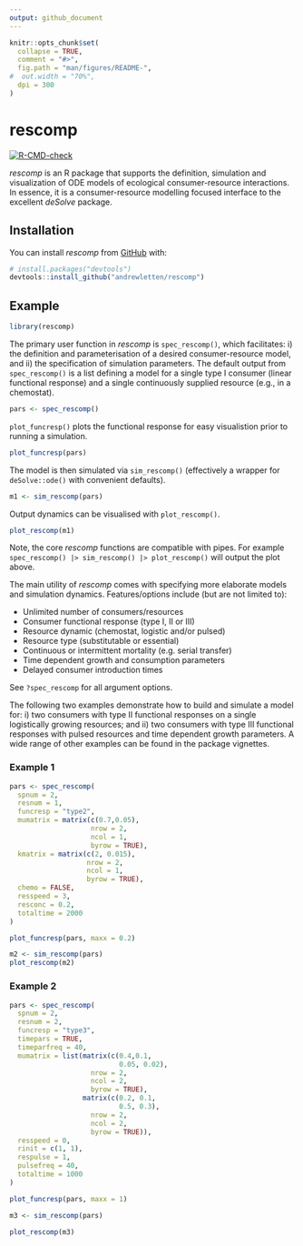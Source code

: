 ```yaml
---
output: github_document
---
```


<!-- README.md is generated from README.Rmd. Please edit that file -->

```r
knitr::opts_chunk$set(
  collapse = TRUE,
  comment = "#>",
  fig.path = "man/figures/README-",
#  out.width = "70%",
  dpi = 300
)
```

# rescomp

<!-- badges: start -->

[![R-CMD-check](https://github.com/andrewletten/rescomp/workflows/R-CMD-check/badge.svg)](https://github.com/andrewletten/rescomp/actions)

<!-- badges: end -->

*rescomp* is an R package that supports the definition, simulation and visualization of ODE models of ecological consumer-resource interactions. In essence, it is a consumer-resource modelling focused interface to the excellent *deSolve* package.

## Installation

You can install *rescomp* from [GitHub](https://github.com/) with:

``` r
# install.packages("devtools")
devtools::install_github("andrewletten/rescomp")
```

## Example

```r
library(rescomp)
```

The primary user function in *rescomp* is `spec_rescomp()`, which facilitates: i) the definition and parameterisation of a desired consumer-resource model, and ii) the specification of simulation parameters. The default output from `spec_rescomp()` is a list defining a model for a single type I consumer (linear functional response) and a single continuously supplied resource (e.g., in a chemostat).

```r
pars <- spec_rescomp()
```

`plot_funcresp()` plots the functional response for easy visualistion prior to running a simulation.

```r
plot_funcresp(pars)
```

The model is then simulated via `sim_rescomp()` (effectively a wrapper for `deSolve::ode()` with convenient defaults).

```r
m1 <- sim_rescomp(pars)
```

Output dynamics can be visualised with `plot_rescomp()`.

```r
plot_rescomp(m1) 
```

Note, the core *rescomp* functions are compatible with pipes. For example `spec_rescomp() |> sim_rescomp() |> plot_rescomp()` will output the plot above.

The main utility of *rescomp* comes with specifying more elaborate models and simulation dynamics. Features/options include (but are not limited to):

-   Unlimited number of consumers/resources
-   Consumer functional response (type I, II or III)
-   Resource dynamic (chemostat, logistic and/or pulsed)
-   Resource type (substitutable or essential)
-   Continuous or intermittent mortality (e.g. serial transfer)
-   Time dependent growth and consumption parameters
-   Delayed consumer introduction times

See `?spec_rescomp` for all argument options.

The following two examples demonstrate how to build and simulate a model for: i) two consumers with type II functional responses on a single logistically growing resources; and ii) two consumers with type III functional responses with pulsed resources and time dependent growth parameters. A wide range of other examples can be found in the package vignettes.

### Example 1

```r
pars <- spec_rescomp(
  spnum = 2, 
  resnum = 1,
  funcresp = "type2",
  mumatrix = matrix(c(0.7,0.05), 
                    nrow = 2, 
                    ncol = 1,
                    byrow = TRUE),
  kmatrix = matrix(c(2, 0.015), 
                   nrow = 2, 
                   ncol = 1, 
                   byrow = TRUE),  
  chemo = FALSE,
  resspeed = 3,
  resconc = 0.2,
  totaltime = 2000
)
```

```r
plot_funcresp(pars, maxx = 0.2)
```

```r
m2 <- sim_rescomp(pars)
plot_rescomp(m2) 
```

### Example 2

```r
pars <- spec_rescomp(
  spnum = 2, 
  resnum = 2,
  funcresp = "type3",
  timepars = TRUE,
  timeparfreq = 40,
  mumatrix = list(matrix(c(0.4,0.1,
                           0.05, 0.02), 
                    nrow = 2, 
                    ncol = 2,
                    byrow = TRUE),
                  matrix(c(0.2, 0.1,
                           0.5, 0.3), 
                    nrow = 2, 
                    ncol = 2,
                    byrow = TRUE)),
  resspeed = 0,
  rinit = c(1, 1),
  respulse = 1,
  pulsefreq = 40,
  totaltime = 1000
)
```

```r
plot_funcresp(pars, maxx = 1)
```

```r
m3 <- sim_rescomp(pars)
```

```r
plot_rescomp(m3) 
```

